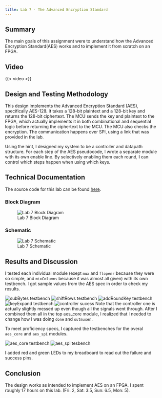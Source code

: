 ```yaml
---
title: Lab 7 - The Advanced Encryption Standard
---
```

## Summary

The main goals of this assignment were to understand how the Advanced Encryption Standard(AES) works and to implement it from scratch on an FPGA.\

## Video 
{{< video   >}}


## Design and Testing Methodology
This design implements the Advanced Encryption Standard (AES), specifically AES-128. It takes a 128-bit plaintext and a 128-bit key and returns the 128-bit ciphertext. The MCU sends the key and plaintext to the FPGA, which actually implements it in both combinational and sequential logic before returning the ciphertext to the MCU. The MCU also checks the encryption. The communication happens over SPI, using a link that was provided in the lab.\

Using the hint, I designed my system to be a controller and datapath structure. For each step of the AES pseudocode, I wrote a separate module with its own enable line. By selectively enabling them each round, I can control which steps happen when using which keys.\

## Technical Documentation
The source code for this lab can be found [here](https://github.com/ellieSundheim/microPs-lab7).

### Block Diagram
![Lab 7 Block Diagram](/labs/lab7/images/lab7_blockdiagram.jpg)

### Schematic
![Lab 7 Schematic](/labs/lab7/images/lab7_schematic.png)

## Results and Discussion 

I tested each individual module (exept `mux` and `flopenr` because they were so simple, and `mixColumns` because it was almost all given) with its own testbench. I got sample values from the AES spec in order to check my results.\

![subBytes testbench](/labs/lab7/images/subBytes_sucess.png)
![shiftRows testbench](/labs/lab7/images/shiftRows_success.png)
![addRoundKey testbench](/labs/lab7/images/addRoundKey_success.png)
![keyExpand testbench](/labs/lab7/images/addRoundKey_success.png)
![controller sucess](/labs/lab7/images/controller_success.png)
Note that the controller one is actually slightly messed up even though all the signals went through. After I combined them all in the top aes_core module, I realized that I needed to change how I was doing `done` and `outmuxen`.\

To meet proficiency specs, I captured the testbenches for the overal `aes_core` and `aes_spi` modules.\

![aes_core testbench](/labs/lab7/images/full_aes_core_success.png)
![aes_spi tesbench](/labs/lab7/images/aes_spi_success.png)

I added red and green LEDs to my breadboard to read out the failure and success pins.\

## Conclusion
The design works as intended to implement AES on an FPGA. I spent roughly 17 hours on this lab. (Fri: 2, Sat: 3.5, Sun: 6.5, Mon: 5).